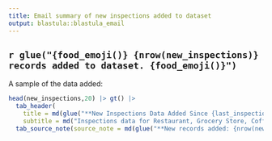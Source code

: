 ```yaml
---
title: Email summary of new inspections added to dataset 
output: blastula::blastula_email
---
```


## `r glue("{food_emoji()} {nrow(new_inspections)} records added to dataset. {food_emoji()}")`

A sample of the data added:

```r

head(new_inspections,20) |> gt() |> 
  tab_header(
    title = md(glue("**New Inspections Data Added Since {last_inspection_date}**")),
    subtitle = md("Inspections data for Restaurant, Grocery Store, Coffee Shop, Bakery, or Wrigley Field Rooftop ⚾")) |>
  tab_source_note(source_note = md(glue("**New records added: {nrow(new_inspections)} <br> Total inspection records: {nrow(inspections_processed)}**"))) 
  
```
